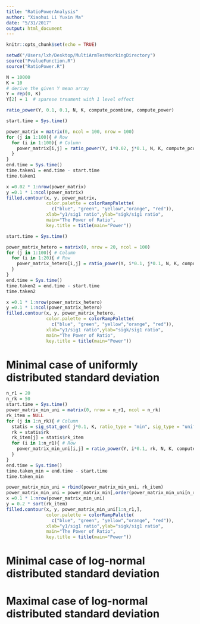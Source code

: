 ```yaml
---
title: "RatioPowerAnalysis"
author: "Xiaohui Li Yuxin Ma"
date: "5/31/2017"
output: html_document
---
```


```r
knitr::opts_chunk$set(echo = TRUE)
```

```r
setwd("/Users/lxh/Desktop/MultiArmTestWorkingDirectory")
source("PvalueFunction.R")
source("RatioPower.R")
```

```r
N = 10000
K = 10
# derive the given Y mean array 
Y = rep(0, K) 
Y[2] = 1  # sparese treament with 1 level effect

ratio_power(Y, 0.1, 0.1, N, K, compute_pcombine, compute_power)

```

```r
start.time = Sys.time()

power_matrix = matrix(0, ncol = 100, nrow = 100) 
for (j in 1:100){ # Row
  for (i in 1:100){ # Column
    power_matrix[i,j] = ratio_power(Y, i*0.02, j*0.1, N, K, compute_pcombine, compute_power) 
  }
}
end.time = Sys.time()
time.taken1 = end.time - start.time
time.taken1
```

```r
x =0.02 * 1:nrow(power_matrix)
y =0.1 * 1:ncol(power_matrix)
filled.contour(x, y, power_matrix, 
               color.palette = colorRampPalette(
                 c("blue", "green", "yellow","orange", "red")),
               xlab="y1/sig1 ratio",ylab="sigk/sig1 ratio",
               main="The Power of Ratio",
               key.title = title(main="Power"))

```


```r
start.time = Sys.time()

power_matrix_hetero = matrix(0, nrow = 20, ncol = 100) 
for (j in 1:100){ # Column
  for (i in 1:20){ # Row
    power_matrix_hetero[i,j] = ratio_power(Y, i*0.1, j*0.1, N, K, compute_pcombine, compute_power, ktype = "normal", knum =50) 
  }
}
end.time = Sys.time()
time.taken2 = end.time - start.time
time.taken2
```

```r
x =0.1 * 1:nrow(power_matrix_hetero)
y =0.1 * 1:ncol(power_matrix_hetero)
filled.contour(x, y, power_matrix_hetero, 
               color.palette = colorRampPalette(
                 c("blue", "green", "yellow","orange", "red")),
               xlab="y1/sig1 ratio",ylab="sigk/sig1 ratio",
               main="The Power of Ratio",
               key.title = title(main="Power"))

```



# Minimal case of uniformly distributed standard deviation
```r
n_r1 = 20
n_rk = 50
start.time = Sys.time()
power_matrix_min_uni = matrix(0, nrow = n_r1, ncol = n_rk) 
rk_item = NULL
for (j in 1:n_rk){ # Column
  statis = sig_stat_gen( j*0.1, K, ratio_type = "min", sig_type = "uniform")
  rk = statis$rk
  rk_item[j] = statis$rk_item 
  for (i in 1:n_r1){ # Row
    power_matrix_min_uni[i,j] = ratio_power(Y, i*0.1, rk, N, K, compute_pcombine, compute_power, ktype = "min")
  }
}
end.time = Sys.time()
time.taken_min = end.time - start.time
time.taken_min


```

```r
power_matrix_min_uni = rbind(power_matrix_min_uni, rk_item)
power_matrix_min_uni = power_matrix_min[,order(power_matrix_min_uni[n_r1 + 1,])]
x =0.1 * 1:nrow(power_matrix_min_uni)
y = 0.2 * sort(rk_item)
filled.contour(x, y, power_matrix_min_uni[1:n_r1,], 
               color.palette = colorRampPalette(
                 c("blue", "green", "yellow","orange", "red")),
               xlab="y1/sig1 ratio",ylab="sigk/sig1 ratio",
               main="The Power of Ratio",
               key.title = title(main="Power"))
```


# Minimal case of log-normal distributed standard deviation

# Maximal case of log-normal distributed standard deviation







